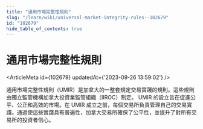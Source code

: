 ```yaml
---
title: "通用市場完整性規則"
slug: "/learn/wiki/universal-market-integrity-rules--102679"
id: "102679"
hide_table_of_contents: true
---
```



# 通用市場完整性規則

<ArticleMeta id={102679} updatedAt={'2023-09-26 13:59:02'} />
<div className='border-solid border-b border-t-0 my-4 border-[var(--ifm-color-gray-300)]' />

通用市場完整性規則（UMIR）是加拿大的一整套規定交易實踐的規則。這些規則由獨立監管機構加拿大投資業監管組織（IIROC）制定。 UMIR 的設立旨在促進公平、公正和高效的市場。在 UMIR 成立之前，每個交易所負責管理自己的交易實踐。通過使這些實踐具有普遍性，加拿大交易所確保了公平性，並提升了對所有交易所的投資者信心。

